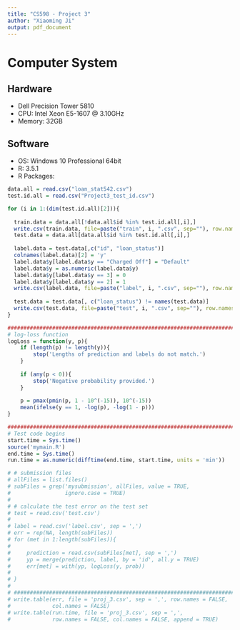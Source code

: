 ```yaml
---
title: "CS598 - Project 3"
author: "Xiaoming Ji"
output: pdf_document
---
```

# Computer System

## Hardware
- Dell Precision Tower 5810
- CPU: Intel Xeon E5-1607 @ 3.10GHz
- Memory: 32GB

## Software
- OS: Windows 10 Professional 64bit
- R: 3.5.1
- R Packages:

```r
data.all = read.csv("loan_stat542.csv")
test.id.all = read.csv("Project3_test_id.csv")

for (i in 1:(dim(test.id.all)[2])){
  
  train.data = data.all[!data.all$id %in% test.id.all[,i],]
  write.csv(train.data, file=paste("train", i, ".csv", sep=""), row.names = FALSE)
  test.data = data.all[data.all$id %in% test.id.all[,i],]
  
  label.data = test.data[,c("id", "loan_status")]
  colnames(label.data)[2] = 'y'
  label.data$y[label.data$y == "Charged Off"] = "Default"
  label.data$y = as.numeric(label.data$y)
  label.data$y[label.data$y == 3] = 0
  label.data$y[label.data$y == 2] = 1
  write.csv(label.data, file=paste("label", i, ".csv", sep=""), row.names = FALSE)
  
  test.data = test.data[, c("loan_status") != names(test.data)]
  write.csv(test.data, file=paste("test", i, ".csv", sep=""), row.names = FALSE)
}
```

```r
#########################################################################
# log-loss function
logLoss = function(y, p){
    if (length(p) != length(y)){
        stop('Lengths of prediction and labels do not match.')
    }
    
    if (any(p < 0)){
        stop('Negative probability provided.')
    }
    
    p = pmax(pmin(p, 1 - 10^(-15)), 10^(-15))
    mean(ifelse(y == 1, -log(p), -log(1 - p)))
}

#########################################################################
# Test code begins
start.time = Sys.time()
source('mymain.R')
end.time = Sys.time()
run.time = as.numeric(difftime(end.time, start.time, units = 'min'))


```

```r
# # submission files
# allFiles = list.files()
# subFiles = grep('mysubmission', allFiles, value = TRUE, 
#                 ignore.case = TRUE)
# 
# # calculate the test error on the test set
# test = read.csv('test.csv')
# 
# label = read.csv('label.csv', sep = ',')
# err = rep(NA, length(subFiles))
# for (met in 1:length(subFiles)){
# 
#     prediction = read.csv(subFiles[met], sep = ',')
#     yp = merge(prediction, label, by = 'id', all.y = TRUE)
#     err[met] = with(yp, logLoss(y, prob))
#     
# }
# 
# #########################################################################
# write.table(err, file = 'proj_3.csv', sep = ',', row.names = FALSE,
#             col.names = FALSE)
# write.table(run.time, file = 'proj_3.csv', sep = ',', 
#             row.names = FALSE, col.names = FALSE, append = TRUE)
```

